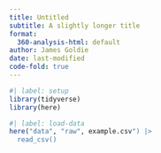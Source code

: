 ```yaml
---
title: Untitled
subtitle: A slightly longer title
format:
  360-analysis-html: default
author: James Goldie
date: last-modified
code-fold: true
---
```


```r
#| label: setup
library(tidyverse)
library(here)
```


```r
#| label: load-data
here("data", "raw", example.csv") |>
  read_csv()
```
